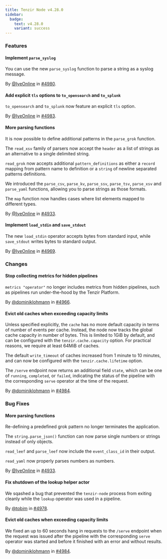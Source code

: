 ```yaml
---
title: Tenzir Node v4.28.0
sidebar:
  badge:
    text: v4.28.0
    variant: success
---
```


### Features

#### Implement `parse_syslog`

You can use the new `parse_syslog` function to parse a string as a syslog message.

By [@IyeOnline](https://github.com/IyeOnline) in [#4980](https://github.com/tenzir/tenzir/pull/4980).

#### Add explicit `tls` options to `to_opensearch` and `to_splunk`

`to_opensearch` and `to_splunk` now feature an explicit `tls` option.

By [@IyeOnline](https://github.com/IyeOnline) in [#4983](https://github.com/tenzir/tenzir/pull/4983).

#### More parsing functions

It is now possible to define additional patterns in the `parse_grok` function.

The `read_xsv` family of parsers now accept the `header` as a list of strings as
an alternative to a single delimited string.

`read_grok` now accepts additional `pattern_definitions` as either a `record`
mapping from pattern name to definition or a `string` of newline separated
patterns definitions.

We introduced the `parse_csv`, `parse_kv`, `parse_ssv`, `parse_tsv`, `parse_xsv` and
`parse_yaml` functions, allowing you to parse strings as those formats.

The `map` function now handles cases where list elements mapped to different types.

By [@IyeOnline](https://github.com/IyeOnline) in [#4933](https://github.com/tenzir/tenzir/pull/4933).

#### Implement `load_stdin` and `save_stdout`

The new `load_stdin` operator accepts bytes from standard input, while `save_stdout`
writes bytes to standard output.

By [@IyeOnline](https://github.com/IyeOnline) in [#4969](https://github.com/tenzir/tenzir/pull/4969).

### Changes

#### Stop collecting metrics for hidden pipelines

`metrics "operator"` no longer includes metrics from hidden pipelines, such as
pipelines run under-the-hood by the Tenzir Platform.

By [@dominiklohmann](https://github.com/dominiklohmann) in [#4966](https://github.com/tenzir/tenzir/pull/4966).

#### Evict old caches when exceeding capacity limits

Unless specified explicitly, the `cache` has no more default capacity in terms
of number of events per cache. Instead, the node now tracks the global cache
capacity in number of bytes. This is limited to 1GiB by default, and can be
configured with the `tenzir.cache.capacity` option. For practical reasons, we
require at least 64MiB of caches.

The default `write_timeout` of caches increased from 1 minute to 10 minutes, and
can now be configured with the `tenzir.cache.lifetime` option.

The `/serve` endpoint now returns an additional field `state`, which can be one
of `running`, `completed`, or `failed`, indicating the status of the pipeline
with the corresponding `serve` operator at the time of the request.

By [@dominiklohmann](https://github.com/dominiklohmann) in [#4984](https://github.com/tenzir/tenzir/pull/4984).

### Bug Fixes

#### More parsing functions

Re-defining a predefined grok pattern no longer terminates the application.

The `string.parse_json()` function can now parse single numbers or strings instead
of only objects.

`read_leef` and `parse_leef` now include the `event_class_id` in their output.

`read_yaml` now properly parses numbers as numbers.

By [@IyeOnline](https://github.com/IyeOnline) in [#4933](https://github.com/tenzir/tenzir/pull/4933).

#### Fix shutdown of the lookup helper actor

We sqashed a bug that prevented the `tenzir-node` process from exiting cleanly
while the `lookup` operator was used in a pipeline.

By [@tobim](https://github.com/tobim) in [#4978](https://github.com/tenzir/tenzir/pull/4978).

#### Evict old caches when exceeding capacity limits

We fixed an up to 60 seconds hang in requests to the `/serve` endpoint when the
request was issued after the pipeline with the corresponding `serve` operator
was started and before it finished with an error and without results.

By [@dominiklohmann](https://github.com/dominiklohmann) in [#4984](https://github.com/tenzir/tenzir/pull/4984).

